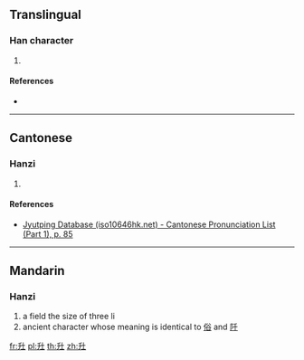 {{character info/new}}
==Translingual==

===Han character===
{{Han char|rn=32|rad=土|as=03|sn=6|four=|canj=HJG|ids=⿰千土}}

# {{defn|Han|sort=土03}}

====References====
* {{Han ref|kx=0224.120|dkj=04891|hdz=10419.080|uh=5731|ud=22321}}

----

==Cantonese==

===Hanzi===
{{yue-hanzi|jyut=[[cin1]]|y=chin1}}

# {{defn|lang=yue|sort=土03}}

====References====
* [http://www.iso10646hk.net/jp/document/download.jsp Jyutping Database (iso10646hk.net) - Cantonese Pronunciation List (Part 1), p. 85]

----

==Mandarin==

===Hanzi===
{{cmn-hanzi|pin=[[qiān]] ([[qian1]]), [[sú]] ([[su2]])|wg=ch'ien<sup>1</sup>, ch'ang<sup>3</sup>}}

# a field the size of three li
# ancient character whose meaning is identical to [[俗]] and [[阡]]

[[fr:圱]]
[[pl:圱]]
[[th:圱]]
[[zh:圱]]